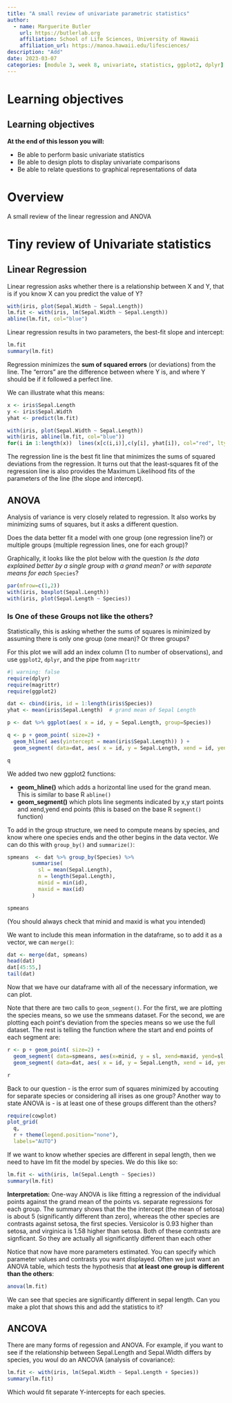 ```yaml
---
title: "A small review of univariate parametric statistics"
author:
  - name: Marguerite Butler
    url: https://butlerlab.org
    affiliation: School of Life Sciences, University of Hawaii
    affiliation_url: https://manoa.hawaii.edu/lifesciences/
description: "Add"
date: 2023-03-07
categories: [module 3, week 8, univariate, statistics, ggplot2, dplyr]
---
```


# Learning objectives

::: callout-note
# Learning objectives

**At the end of this lesson you will:**

-   Be able to perform basic univariate statistics
-   Be able to design plots to display univariate comparisons
-   Be able to relate questions to graphical representations of data
:::

# Overview

A small review of the linear regression and ANOVA


# Tiny review of Univariate statistics

## Linear Regression

Linear regression asks whether there is a relationship between X and Y, that is if you know X can you predict the value of Y?

```r
with(iris, plot(Sepal.Width ~ Sepal.Length))
lm.fit <- with(iris, lm(Sepal.Width ~ Sepal.Length))
abline(lm.fit, col="blue")
```

Linear regression results in two parameters, the best-fit slope and intercept:

```r
lm.fit 
summary(lm.fit)
```

Regression minimizes the __sum of squared errors__ (or deviations) from the line. The "errors" are the difference between where Y is, and where Y should be if it followed a perfect line. 

We can illustrate what this means:

```r
x <- iris$Sepal.Length
y <- iris$Sepal.Width
yhat <- predict(lm.fit)

with(iris, plot(Sepal.Width ~ Sepal.Length))
with(iris, abline(lm.fit, col="blue"))
for(i in 1:length(x))  lines(x[c(i,i)],c(y[i], yhat[i]), col="red", lty=2)
```

The regression line is the best fit line that minimizes the sums of squared deviations from the regression. It turns out that the least-squares fit of the regression line is also provides the Maximum Likelihood fits of the parameters of the line (the slope and intercept).

## ANOVA

Analysis of variance is very closely related to regression. It also works by minimizing sums of squares, but it asks a different question. 

Does the data better fit a model with one group (one regression line?) or multiple groups (multiple regression lines, one for each group)?

Graphically, it looks like the plot below with the question _Is the data explained better by a single group with a grand mean? or with separate means for each_ `Species`? 
 

```r
par(mfrow=c(1,2))
with(iris, boxplot(Sepal.Length))
with(iris, plot(Sepal.Length ~ Species))
```

### Is One of these Groups not like the others? 

Statistically, this is asking whether the sums of squares is minimized by assuming there is only one group (one mean)? Or three groups?

For this plot we will add an index column (1 to number of observations), and use `ggplot2`, `dplyr`, and the pipe from `magrittr`

```r
#| warning: false
require(dplyr)
require(magrittr)
require(ggplot2)

dat <- cbind(iris, id = 1:length(iris$Species))
yhat <- mean(iris$Sepal.Length)  # grand mean of Sepal Length

p <- dat %>% ggplot(aes( x = id, y = Sepal.Length, group=Species)) 

q <- p + geom_point( size=2) + 
  geom_hline( aes(yintercept = mean(iris$Sepal.Length)) ) + 
  geom_segment( data=dat, aes( x = id, y = Sepal.Length, xend = id, yend = yhat), color="red", lty = 3)

q  
```

We added two new ggplot2 functions:  

-   __geom_hline()__ which adds a horizontal line used for the grand mean. This is similar to base R `abline()`  
-   __geom_segment()__ which plots line segments indicated by x,y start points and xend,yend end points (this is based on the base R `segment()` function)  

To add in the group structure, we need to compute means by species, and know where one species ends and the other begins in the data vector. We can do this with `group_by()` and `summarize()`:

```r
spmeans  <- dat %>% group_by(Species) %>% 
        summarise(
          sl = mean(Sepal.Length),
          n = length(Sepal.Length),
          minid = min(id),
          maxid = max(id)
        )

spmeans
```

(You should always check that minid and maxid is what you intended)

We want to include this mean information in the dataframe, so to add it as a vector, we can `merge()`: 

```r
dat <- merge(dat, spmeans)
head(dat)
dat[45:55,]
tail(dat)
```

Now that we have our dataframe with all of the necessary information, we can plot. 

Note that there are two calls to `geom_segment()`. For the first, we are plotting the species means, so we use the smmeans dataset. For the second, we are plotting each pointʻs deviation from the species means so we use the full dataset.  The rest is telling the function where the start and end points of each segment are:

```r
r <- p + geom_point( size=2) + 
  geom_segment( data=spmeans, aes(x=minid, y = sl, xend=maxid, yend=sl, group=Species )) + 
  geom_segment( data=dat, aes( x = id, y = Sepal.Length, xend = id, yend = sl, color=Species), lty = 3) 

r  
```


Back to our question - is the error sum of squares minimized by accouting for separate species or considering all irises as one group? Another way to state ANOVA is - is at least one of these groups different than the others?

```r
require(cowplot)
plot_grid(
  q, 
  r + theme(legend.position="none"), 
  labels="AUTO")
```
If we want to know whether species are different in sepal length, then we need to have lm fit the model by species. We do this like so:

```r
lm.fit <- with(iris, lm(Sepal.Length ~ Species))
summary(lm.fit)
```

__Interpretation:__ One-way ANOVA is like fitting a regression of the individual points against the grand mean of the points vs. separate regressions for each group. The summary shows that the the intercept (the mean of setosa) is about 5 (significantly different than zero), whereas the other species are contrasts against setosa, the first species. Versicolor is 0.93 higher than setosa, and  virginica is 1.58 higher than setosa. Both of these contrasts are signficant. So they are actually all significantly different than each other


Notice that now have more parameters estimated. You can specify which parameter values and contrasts you want displayed. Often we just want an ANOVA table, which tests the hypothesis that __at least one group is different than the others__:

```r
anova(lm.fit)
``` 

We can see that species are significantly different in sepal length. Can you make a plot that shows this and add the statistics to it? 



## ANCOVA

There are many forms of regession and ANOVA. For example, if you want to see if the relationship between Sepal.Length and Sepal.Width differs by species, you woul do an ANCOVA (analysis of covariance):

```r
lm.fit <- with(iris, lm(Sepal.Width ~ Sepal.Length + Species))
summary(lm.fit)
```

Which would fit separate Y-intercepts for each species. 

